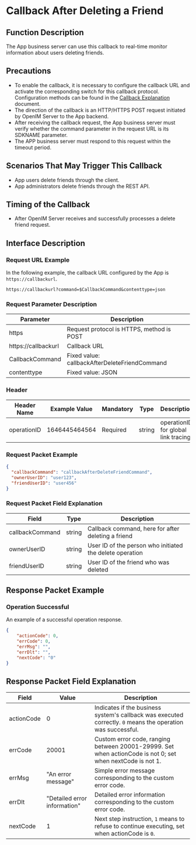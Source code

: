 # Callback After Deleting a Friend

## Function Description
The App business server can use this callback to real-time monitor information about users deleting friends.

## Precautions
- To enable the callback, it is necessary to configure the callback URL and activate the corresponding switch for this callback protocol. Configuration methods can be found in the [Callback Explanation](../introduction) document.
- The direction of the callback is an HTTP/HTTPS POST request initiated by OpenIM Server to the App backend.
- After receiving the callback request, the App business server must verify whether the command parameter in the request URL is its SDKNAME parameter.
- The APP business server must respond to this request within the timeout period.

## Scenarios That May Trigger This Callback
- App users delete friends through the client.
- App administrators delete friends through the REST API.

## Timing of the Callback
- After OpenIM Server receives and successfully processes a delete friend request.

## Interface Description

### Request URL Example
In the following example, the callback URL configured by the App is `https://callbackurl`.
```plaintext
https://callbackurl?command=$CallbackCommand&contenttype=json
```

### Request Parameter Description

| Parameter            | Description                                          |
|----------------------|------------------------------------------------------|
| https               | Request protocol is HTTPS, method is POST            |
| https://callbackurl | Callback URL                                         |
| CallbackCommand     | Fixed value: callbackAfterDeleteFriendCommand        |
| contenttype         | Fixed value: JSON                                    |

### Header
| Header Name | Example Value | Mandatory | Type   | Description                         |
|-------------|---------------|-----------|--------|-------------------------------------|
| operationID | 1646445464564 | Required  | string | operationID for global link tracing |

### Request Packet Example
```json
{
  "callbackCommand": "callbackAfterDeleteFriendCommand",
  "ownerUserID": "user123",
  "friendUserID": "user456"
}
```

### Request Packet Field Explanation

| Field           | Type    | Description                             |
|-----------------|---------|-----------------------------------------|
| callbackCommand | string  | Callback command, here for after deleting a friend |
| ownerUserID     | string  | User ID of the person who initiated the delete operation |
| friendUserID    | string  | User ID of the friend who was deleted   |

## Response Packet Example

### Operation Successful
An example of a successful operation response.

```json
{
    "actionCode": 0,
    "errCode": 0,
    "errMsg": "",
    "errDlt": "",
    "nextCode": "0"
}
```

## Response Packet Field Explanation

| Field      | Value  | Description                                              |
|------------|--------|----------------------------------------------------------|
| actionCode | 0      | Indicates if the business system's callback was executed correctly. `0` means the operation was successful. |
| errCode    | 20001  | Custom error code, ranging between 20001-29999. Set when actionCode is not 0; set when nextCode is not 1. |
| errMsg     | "An error message" | Simple error message corresponding to the custom error code. |
| errDlt     | "Detailed error information" | Detailed error information corresponding to the custom error code. |
| nextCode   | 1      | Next step instruction, `1` means to refuse to continue executing, set when actionCode is `0`. |